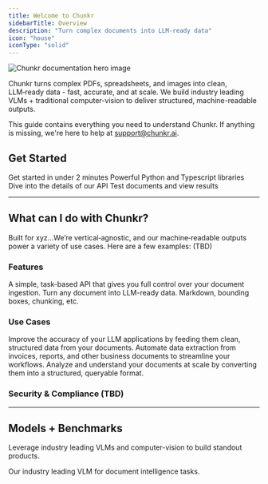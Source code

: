 ```yaml
---
title: Welcome to Chunkr
sidebarTitle: Overview
description: "Turn complex documents into LLM-ready data"
icon: "house"
iconType: "solid"
---
```


<Frame>
  <img src="/assets/frame.jpg" alt="Chunkr documentation hero image" />
</Frame>

Chunkr turns complex PDFs, spreadsheets, and images into clean, LLM‑ready data - fast, accurate, and at scale.
We build industry leading VLMs + traditional computer-vision to deliver structured, machine-readable outputs.

This guide contains everything you need to understand Chunkr. If anything is missing,
we're here to help at support@chunkr.ai.

## Get Started

<CardGroup>
  <Card title="Quickstart" href="/docs/get-started/quickstart" icon="bolt">
    Get started in under 2 minutes
  </Card>
  <Card title="SDK" href="/docs/get-started/sdk" icon="rocket">
    Powerful Python and Typescript libraries
  </Card>
  <Card title="API Reference" href="/docs/get-started/llm-docs" icon="book">
    Dive into the details of our API
  </Card>
  <Card title="Viewer" href="/docs/get-started/viewer" icon="browser">
    Test documents and view results
  </Card>
</CardGroup>

---

## What can I do with Chunkr?

Built for xyz...We’re vertical‑agnostic, and our machine‑readable outputs power a variety of use cases. Here are a few examples:
(TBD)

### Features

<CardGroup>
  <Card title="Task System" href="/docs/task-system/overview" icon="upload">
    A simple, task-based API that gives you full control over your document
    ingestion.
  </Card>
  <Card title="Parse" href="/docs/parse/overview" icon="crop-simple">
    Turn any document into LLM-ready data. Markdown, bounding boxes, chunking,
    etc.
  </Card>
</CardGroup>

### Use Cases

<CardGroup>
  <Card title="Retrieval-Augmented Generation (RAG)">
    Improve the accuracy of your LLM applications by feeding them clean,
    structured data from your documents.
  </Card>
  <Card title="Document Automation">
    Automate data extraction from invoices, reports, and other business
    documents to streamline your workflows.
  </Card>
  <Card title="Content & Data Analytics">
    Analyze and understand your documents at scale by converting them into a
    structured, queryable format.
  </Card>
</CardGroup>

### Security & Compliance (TBD)

---

## Models + Benchmarks

Leverage industry leading VLMs and computer-vision to build standout products.

<CardGroup>
  <Card title="chunkr-parse-1" href="/docs/models/chunkr-parse-1" icon="robot">
    Our industry leading VLM for document intelligence tasks.
  </Card>
</CardGroup>
